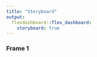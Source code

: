 ```yaml
---
title: "Storyboard"
output: 
  flexdashboard::flex_dashboard:
    storyboard: true
---
```


### Frame 1

```r
```

